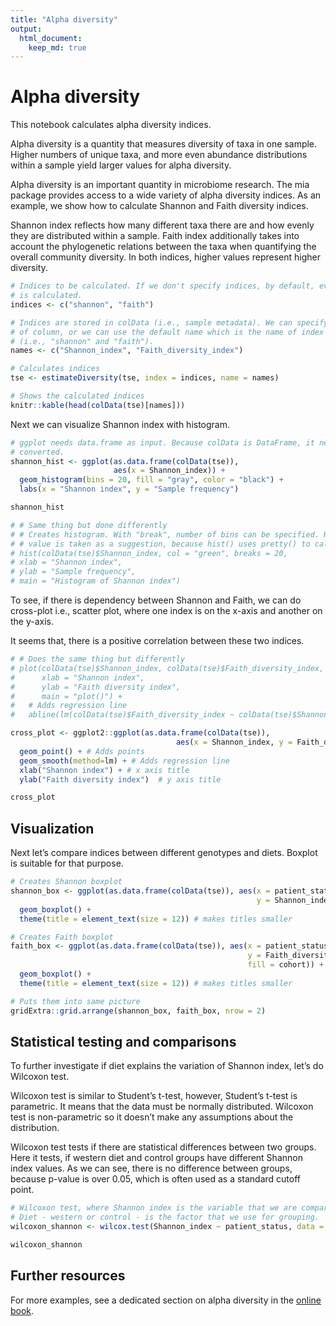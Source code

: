 ```yaml
---
title: "Alpha diversity"
output: 
  html_document: 
    keep_md: true
---
```


# Alpha diversity

This notebook calculates alpha diversity indices. 

Alpha diversity is a quantity that measures diversity of taxa in one
sample.  Higher numbers of unique taxa, and more even abundance
distributions within a sample yield larger values for alpha diversity.

Alpha diversity is an important quantity in microbiome research. The
mia package provides access to a wide variety of alpha diversity
indices. As an example, we show how to calculate Shannon and Faith
diversity indices.

Shannon index reflects how many different taxa there are and how
evenly they are distributed within a sample. Faith index additionally
takes into account the phylogenetic relations between the taxa when
quantifying the overall community diversity. In both indices, higher
values represent higher diversity.


```r
# Indices to be calculated. If we don't specify indices, by default, every index
# is calculated.
indices <- c("shannon", "faith")

# Indices are stored in colData (i.e., sample metadata). We can specify the name
# of column, or we can use the default name which is the name of index 
# (i.e., "shannon" and "faith"). 
names <- c("Shannon_index", "Faith_diversity_index")

# Calculates indices
tse <- estimateDiversity(tse, index = indices, name = names)

# Shows the calculated indices
knitr::kable(head(colData(tse)[names]))
```

Next we can visualize Shannon index with histogram.

```r
# ggplot needs data.frame as input. Because colData is DataFrame, it needs to be 
# converted. 
shannon_hist <- ggplot(as.data.frame(colData(tse)), 
                       aes(x = Shannon_index)) + 
  geom_histogram(bins = 20, fill = "gray", color = "black") +
  labs(x = "Shannon index", y = "Sample frequency")

shannon_hist
```

```r
# # Same thing but done differently
# # Creates histogram. With "break", number of bins can be specified. However, the
# # value is taken as a suggestion, because hist() uses pretty() to calculate breakpoints.
# hist(colData(tse)$Shannon_index, col = "green", breaks = 20,
# xlab = "Shannon index",
# ylab = "Sample frequency",
# main = "Histogram of Shannon index")

```

To see, if there is dependency between Shannon and Faith, we can do cross-plot i.e., 
scatter plot, where one index is on the x-axis and another on the y-axis.

It seems that, there is a positive correlation between these two indices. 

```r
# # Does the same thing but differently
# plot(colData(tse)$Shannon_index, colData(tse)$Faith_diversity_index,
#      xlab = "Shannon index",
#      ylab = "Faith diversity index",
#      main = "plot()") +
#   # Adds regression line
#   abline(lm(colData(tse)$Faith_diversity_index ~ colData(tse)$Shannon_index)) 

cross_plot <- ggplot2::ggplot(as.data.frame(colData(tse)), 
                                     aes(x = Shannon_index, y = Faith_diversity_index)) + 
  geom_point() + # Adds points
  geom_smooth(method=lm) + # Adds regression line
  xlab("Shannon index") + # x axis title
  ylab("Faith diversity index")  # y axis title

cross_plot
```


## Visualization

Next let's compare indices between different genotypes and diets. Boxplot is 
suitable for that purpose. 

```r
# Creates Shannon boxplot 
shannon_box <- ggplot(as.data.frame(colData(tse)), aes(x = patient_status, 
                                                       y = Shannon_index, fill = cohort)) + 
  geom_boxplot() +
  theme(title = element_text(size = 12)) # makes titles smaller

# Creates Faith boxplot 
faith_box <- ggplot(as.data.frame(colData(tse)), aes(x = patient_status, 
                                                     y = Faith_diversity_index, 
                                                     fill = cohort)) + 
  geom_boxplot() +
  theme(title = element_text(size = 12)) # makes titles smaller

# Puts them into same picture
gridExtra::grid.arrange(shannon_box, faith_box, nrow = 2)

```


## Statistical testing and comparisons

To further investigate if diet explains the variation of Shannon index, let's 
do Wilcoxon test. 

Wilcoxon test is similar to Student's t-test, however, Student's t-test is parametric.
It means that the data must be normally distributed. Wilcoxon test is non-parametric
so it doesn't make any assumptions about the distribution. 

Wilcoxon test tests if there are statistical differences between two groups. 
Here it tests, if western diet and control groups have different Shannon index values.
As we can see, there is no difference between groups, because p-value is over 0.05, 
which is often used as a standard cutoff point.

```r
# Wilcoxon test, where Shannon index is the variable that we are comparing. 
# Diet - western or control - is the factor that we use for grouping. 
wilcoxon_shannon <- wilcox.test(Shannon_index ~ patient_status, data = colData(tse))

wilcoxon_shannon
```


## Further resources

For more examples, see a dedicated section on alpha diversity in the
[online book](https://microbiome.github.io/OMA/).